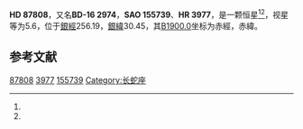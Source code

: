 {{Starbox begin
| name = HD 87808
}}
{{Starbox observe
| epoch = [[J2000.0|J2000.0]]
| constell = {{星座名待查}}<ref name=SIMBAD>{{cite web
 | url=http://simbad.u-strasbg.fr/simbad/sim-id?Ident=HR+3977
 | title =Pulsating variable Star
 | publisher=Centre de Données astronomiques de Strasbourg
 | work=SIMBAD
 | accessdate=2012-07-13}}</ref><ref name=DATA>{{cite web
 | url=http://vizier.u-strasbg.fr/viz-bin/VizieR-5?-out.add=.&-source=5050&-corr=PK=HR&-out.max=9999&HR=3977
 | title=VizieR Detailed Page
 | accessdate=2012-07-13
 | archive-date=2016-03-05
 | archive-url=https://web.archive.org/web/20160305014100/http://vizier.u-strasbg.fr/viz-bin/VizieR-5?-out.add=.&-source=5050&-corr=PK=HR&-out.max=9999&HR=3977
 | dead-url=no
 }}</ref>
| 星官 = 
| ra = {{RA|10|7|9.5}}<ref name=SIMBAD /><ref name=DATA />
| dec = {{DEC|-17|8|30}}<ref name=SIMBAD /><ref name=DATA />
| appmag_v = 5.6<ref name=SIMBAD /><ref name=DATA />
}}
{{Starbox character
| class = K7III<ref name=SIMBAD /><ref name=DATA />
| b-v = 1.5<ref name=SIMBAD /><ref name=DATA />
| u-b = 1.68<ref name=SIMBAD /><ref name=DATA />
| r-i = <ref name=SIMBAD /><ref name=DATA />
| variable = 
}}
{{Starbox astrometry
| radial_v = 1.68
| prop_mo_ra = 11
| parallax = 
| p_error = 
}}
{{Starbox catalog
| names =BD-16 2974，[[SAO星表|SAO]] 155739，[[HD星表|HD]] 87808，[[HR星表|HR]] 3977}}
{{Starbox reference |Simbad=HR+3977}}
{{Starbox end}}

'''HD 87808'''，又名'''BD-16 2974'''，'''SAO 155739'''、'''HR 3977'''，是一颗恒星<ref name=SIMBAD /><ref name=DATA />，视星等为5.6，位于[[銀道座標系|銀經]]256.19，[[銀道座標系|銀緯]]30.45，其[[B1900.0|B1900.0]]坐标为赤經{{RA|10|2|21.6}}，赤緯{{DEC|-16|30.45|8}}。

== 参考文献 ==
{{reflist}}

{{star-stub}}

[[Category:HD和HDE天體|87808]]
[[Category:HR天體|3977]]
[[Category:SAO天體|155739]]
[[Category:长蛇座|Category:长蛇座]]